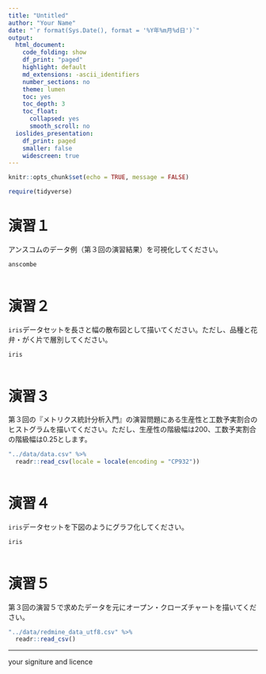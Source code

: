 ```yaml
---
title: "Untitled"
author: "Your Name"
date: "`r format(Sys.Date(), format = '%Y年%m月%d日')`"
output:
  html_document:
    code_folding: show
    df_print: "paged"
    highlight: default
    md_extensions: -ascii_identifiers
    number_sections: no
    theme: lumen
    toc: yes
    toc_depth: 3
    toc_float:
      collapsed: yes
      smooth_scroll: no
  ioslides_presentation:
    df_print: paged
    smaller: false
    widescreen: true
---
```


```r
knitr::opts_chunk$set(echo = TRUE, message = FALSE)

require(tidyverse)
```

# 演習１
アンスコムのデータ例（第３回の演習結果）を可視化してください。

```r
anscombe
  
```


# 演習２
`iris`データセットを長さと幅の散布図として描いてください。ただし、品種と花弁・がく片で層別してください。

```r
iris
  
```


# 演習３
第３回の『メトリクス統計分析入門』の演習問題にある生産性と工数予実割合のヒストグラムを描いてください。ただし、生産性の階級幅は200、工数予実割合の階級幅は0.25とします。

```r
"../data/data.csv" %>% 
  readr::read_csv(locale = locale(encoding = "CP932"))
  
```


# 演習４
`iris`データセットを下図のようにグラフ化してください。

```r
iris
  
```


# 演習５
第３回の演習５で求めたデータを元にオープン・クローズチャートを描いてください。

```r
"../data/redmine_data_utf8.csv" %>% 
  readr::read_csv()

```


---

your signiture and licence